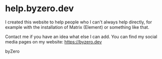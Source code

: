 
# help.byzero.dev

I created this website to help people who I can't always help directly, for example with the installation of Matrix (Element) or something like that.

Contact me if you have an idea what else I can add. 
You can find my social media pages on my website: https://byzero.dev

byZero